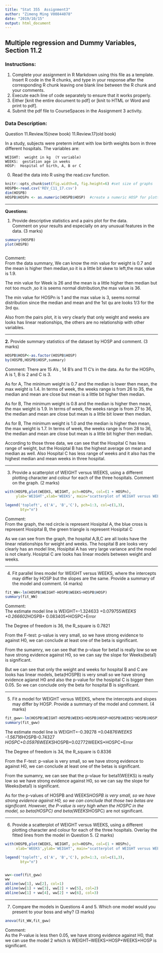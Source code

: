 ```yaml
---
title: "Stat 355  Assignment3"
author: "Zimeng Ming V00844078"
date: "2019/10/15"
output: html_document
---
```


## Multiple regression and Dummy Variables, Section 11.2

### Instructions:
1. Complete your assignment in R Markdown using this file as a template.
Insert R code in the R chunks, and type in your response after the
corresponding R chunk leaving one blank line between the R chunk and
your comments. 
2. Execute each line of code separately to ensure that it works properly.
3. Either [knit the entire document to pdf] or [knit to HTML or Word and print to pdf].
4. Submit the pdf file to CourseSpaces in the Assignment 3 activity.

### Data Description:
Question 11.Review.15(new book)  11.Review.17(old book)

In a study, subjects were preterm infant with low birth weights born in
three different hospitals.  The variables are:   

    WEIGHT:  weight in kg  (Y variable)  
    WEEKS:  gestation age in weeks  
    HOSP:  Hospital of birth, A, B or C  

0.  Read the data into R using the read.csv function. 
```r
knitr::opts_chunk$set(fig.width=8, fig.height=6) #set size of graphs
HOSPB<-read.csv('REV_C11_17.csv')
dim(HOSPB)
HOSPB$HOSPn <- as.numeric(HOSPB$HOSP)  #create a numeric HOSP for plotting
```

<hr>
<b> Questions: </b>

1.  Provide descriptive statistics and a pairs plot for the data.  
Comment on your results and especially on any unusual features in the data. (3 marks)
```r
summary(HOSPB)
plot(HOSPB)
  

```
Comment: <br>
From the data summary, We can know the min value for weight is 0.7 and the mean is higher then median,so it is a little bit skew to left,the max value is 1.9.

The min value for Week is 26 and the mean is a little higher then median but not too much ,so it is seems normal distribution,the max value is 36.

The min value for HOSPn is 1 and the max value is 3, seems normal distribution since the median and mean and the 1st qu are looks 1/3 for the 3rd qu. 

Also from the pairs plot, it is very clearly that only weight and weeks are looks has linear reationships, the others are no relationship with other variables.
<hr>


<b>2.</b>  Provide summary statistics of the dataset by HOSP and comment.  (3 marks)
```r
HOSPB$HOSP<-as.factor(HOSPB$HOSP)
by(HOSPB,HOSPB$HOSP,summary)
```
Comment: 
There are 15 A's , 14 B's and 11 C's in the data. As for the HOSPn, A is 1, B is 2 and C is 3.

As for A, The minimum weight is 0.7 and the median is lower then mean, the max weight is 1.4. In terms of week, the weeks range is from 26 to 35, the median and mean are close but mean is a little bit higher then median. 

As for B, The minimum weight is 0.8 and the median is higher then mean, the max weight is 1.9. In terms of week, the weeks range is from 27 to 36, the median and mean are close but mean is a little bit lower then median. 

As for B, The minimum weight is 1.0 and the median is higher then mean, the max weight is 1.7. In terms of week, the weeks range is from 28 to 36, the median and mean are close but mean is a little bit higher then median. 

According to those three data, we can see that the Hospital C has less range of weight, but the Hosiptal B has the highest average on mean and median as well. Also Hospital C has less range of weeks and it also has the highest median and mean weeks in three hospital. 


<hr>
3.  Provide a scatterplot of WEIGHT versus WEEKS, using a different plotting
character and colour for each of the three hospitals.  Comment on the graph. (2 marks)


```r
with(HOSPB,plot(WEEKS, WEIGHT, pch=HOSPn, col=(1 + HOSPn),
     ylab='WEIGHT',xlab='WEEKS', main="scatterplot of WEIGHT versus WEEKS"))

legend('topleft', c('A', 'B','C'), pch=1:3, col=c(1,3), 
       bty="n")

```


Comment:<br>
From the graph, the red circle is represent Hosipital A, the blue cross is represent Hosipital B, the green triangle is represent Hosipital C

As we can see from the graph, the hospital A,B,C are all looks have the linear relationships for weight and weeks. The hospital B are looks very clearly has an model line, Hosipital A has very large variance and the model is not clearly. Hosiptal C are looks has linear models between weight and weeks.

<hr>
4.	Fit parallel lines model for WEIGHT versus WEEKS, where the intercepts may differ
by HOSP but the slopes are the same.  Provide a summary of the model and comment. (4 marks)
```r
fit_WW<-lm(HOSPB$WEIGHT~HOSPB$WEEKS+HOSPB$HOSP)
summary(fit_WW)
```
Comment:<br>
The estimate model line is WEIGHT=-1.324633 +0.079755*WEEKS +0.266602*HOSPB+ 0.083405*HOSPC+Error

The Degree of freedom is 36, the R_square is 0.7821 

From the F-test: p-value is very small, so we have strong evidence to against H0, we can conclude at least one of the beta is significant. 

From the sumamry, we can see that the p-vlaue for beta1 is really low  so we have strong evidence against H0, so we can say the slope for Weeks(beta1) is significant. 

But we can see that only the weight and weeks for hospital B and C are looks has linear models, beta(HOSPB) is very small so we have strong evidence agianst H0 and also the p-value for the hosipital C is bigger then 0.05. So we can conclude only the beta for hospital B is significant.

<hr>



5.	Fit a model for WEIGHT versus WEEKS, where the intercepts and slopes may differ
by HOSP.  Provide a summary of the model and comment. (4 marks)
```r
fit_gww<-lm(HOSPB$WEIGHT~HOSPB$WEEKS+HOSPB$HOSP+HOSPB$WEEKS*HOSPB$HOSP)
summary(fit_gww)
```
The estimate model line is WEIGHT=-0.39278 +0.04876*WEEKS -1.56716*HOSPB-0.74327  *HOSPC+0.05976WEEKS*HOSPB+0.02772WEEKS*HOSPC+Error

The Degree of freedom is 34, the R_square is  0.8336

From the F-test: p-value is very small, so we have strong evidence to against H0, we can conclude at least one of the betas is significant. 

From the sumamry, we can see that the p-vlaue for beta1(WEEKS) is really low  so we have strong evidence against H0, so we can say the slope for Weeks(beta1) is significant. 

As for the p-values of HOSPB and WEEKS*HOSPB is very small, so we have strong evidence against H0, so we can conclude that those two betas are significant. However, the P-value is very high when the HOSPC in the model, so beta(HOSPC) and beta(WEEKS*HOSPC) are not significant.


<hr>
6.  Provide a scatterplot of WEIGHT versus WEEKS, using a different plotting
character and colour for each of the three hospitals.  Overlay the fitted lines from
the model in Question 5. (2 marks)
```r

with(HOSPB,plot(WEEKS, WEIGHT, pch=HOSPn, col=(1 + HOSPn),
     xlab='WEEKS',ylab='WEIGHT', main="scatterplot of WEIGHT versus WEEKS"))

legend('topleft', c('A', 'B','C'), pch=1:3, col=c(1,3), 
       bty="n")


ww<-coef(fit_gww)
ww
abline(ww[1], ww[2], col=1)
abline(ww[1] + ww[3], ww[2] + ww[5], col=2)
abline(ww[1] + ww[4], ww[2] + ww[6], col=3)

```
<hr>


7.  Compare the models in Questions 4 and 5.  Which one model would you present to your boss and why? (3 marks)
```r
anova(fit_WW,fit_gww)
```

Comment:<br>
As the P-value is less then 0.05, we have strong evidence against H0, that we can use the model 2 which is WEIGHT~WEEKS+HOSP+WEEKS*HOSP is significant. 